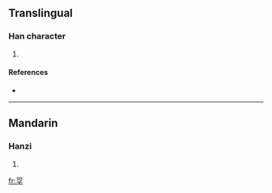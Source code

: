 ==Translingual==

===Han character===
{{Han char|rn=39|rad=子|as=05|sn=8|four=|canj=尸口弓木 (SRND)}}

# {{defn|Han|sort=子05}}

====References====
* {{Han ref|kx=0278.170|dkj=06961|dj=0547.010|hdz=21014.040|uh=5B60|ud=23392}}

----

==Mandarin==

===Hanzi===
{{cmn-hanzi|pin=[[sì]] ([[si4]])|wg=ssu<sup>4</sup>}}

# {{defn|Mandarin}}

[[fr:孠]]